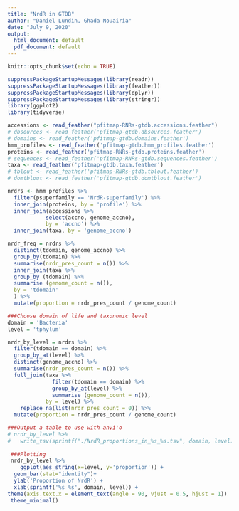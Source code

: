 ```yaml
---
title: "NrdR in GTDB"
author: "Daniel Lundin, Ghada Nouairia"
date: "July 9, 2020"
output:
  html_document: default
  pdf_document: default
---
```


```r
knitr::opts_chunk$set(echo = TRUE)
```

```r
suppressPackageStartupMessages(library(readr))
suppressPackageStartupMessages(library(feather))
suppressPackageStartupMessages(library(dplyr))
suppressPackageStartupMessages(library(stringr))
library(ggplot2)
library(tidyverse)
```

```r
accessions <- read_feather("pfitmap-RNRs-gtdb.accessions.feather")
# dbsources <- read_feather('pfitmap-gtdb.dbsources.feather')
# domains <- read_feather('pfitmap-gtdb.domains.feather')
hmm_profiles <- read_feather('pfitmap-gtdb.hmm_profiles.feather')
proteins <- read_feather('pfitmap-RNRs-gtdb.proteins.feather')
# sequences <- read_feather('pfitmap-RNRs-gtdb.sequences.feather')
taxa <- read_feather('pfitmap-gtdb.taxa.feather')
# tblout <- read_feather('pfitmap-RNRs-gtdb.tblout.feather')
# domtblout <- read_feather('pfitmap-gtdb.domtblout.feather')
```

```r
nrdrs <- hmm_profiles %>%
  filter(psuperfamily == 'NrdR-superfamily') %>%
  inner_join(proteins, by = 'profile') %>%
  inner_join(accessions %>% 
            select(accno, genome_accno), 
            by = 'accno') %>%
  inner_join(taxa, by = 'genome_accno') 
```

```r
nrdr_freq = nrdrs %>%
  distinct(tdomain, genome_accno) %>%
  group_by(tdomain) %>%
  summarise(nrdr_pres_count = n()) %>%
  inner_join(taxa %>% 
  group_by (tdomain) %>%
  summarise (genome_count = n()),
  by = 'tdomain'
  ) %>%
  mutate(proportion = nrdr_pres_count / genome_count)
```

```r
###Choose domain of life and taxonomic level
domain = 'Bacteria'
level = 'tphylum'

nrdr_by_level = nrdrs %>%
  filter(tdomain == domain) %>%
  group_by_at(level) %>%
  distinct(genome_accno) %>%
  summarise(nrdr_pres_count = n()) %>%
  full_join(taxa %>%
              filter(tdomain == domain) %>%
              group_by_at(level) %>%
              summarise (genome_count = n()),
            by = level) %>%
    replace_na(list(nrdr_pres_count = 0)) %>%
  mutate(proportion = nrdr_pres_count / genome_count) 

###Output a table to use with anvi'o
# nrdr_by_level %>%
#   write_tsv(sprintf("./NrdR_proportions_in_%s_%s.tsv", domain, level))
 
 ###Plotting 
 nrdr_by_level %>% 
    ggplot(aes_string(x=level, y='proportion')) +
  geom_bar(stat="identity")+
  ylab('Proportion of NrdR') +
  xlab(sprintf('%s %s', domain, level)) +
theme(axis.text.x = element_text(angle = 90, vjust = 0.5, hjust = 1))
 theme_minimal()
```

```r

```
  
```r

```
  
```r

```
  
```r

```
  
```r

```
  
  